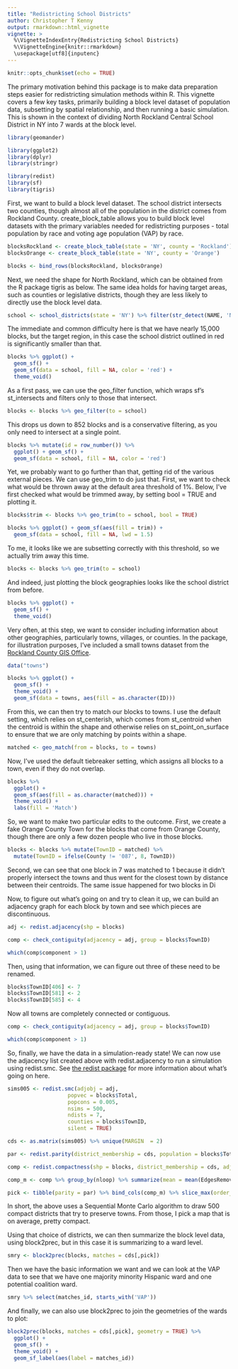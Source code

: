 ```yaml
---
title: "Redistricting School Districts"
author: Christopher T Kenny
output: rmarkdown::html_vignette
vignette: >
  %\VignetteIndexEntry{Redistricting School Districts}
  %\VignetteEngine{knitr::rmarkdown}
  \usepackage[utf8]{inputenc}
---
```


```r
knitr::opts_chunk$set(echo = TRUE)
```

The primary motivation behind this package is to make data preparation steps easier for redistricting simulation methods within R. This vignette covers a few key tasks, primarily building a block level dataset of population data, subsetting by spatial relationship, and then running a basic simulation. This is shown in the context of dividing North Rockland Central School District in NY into 7 wards at the block level. 


```r
library(geomander)

library(ggplot2)
library(dplyr)
library(stringr)

library(redist)
library(sf)
library(tigris)
```


First, we want to build a block level dataset. The school district intersects two counties, though almost all of the population in the district comes from Rockland County. create_block_table allows you to build block level datasets with the primary variables needed for redistricting purposes - total population by race and voting age population (VAP) by race.
```r
blocksRockland <- create_block_table(state = 'NY', county = 'Rockland')
blocksOrange <- create_block_table(state = 'NY', county = 'Orange')

blocks <- bind_rows(blocksRockland, blocksOrange)
```

Next, we need the shape for North Rockland, which can be obtained from the R package tigris as below. The same idea holds for having target areas, such as counties or legislative districts, though they are less likely to directly use the block level data.
```r
school <- school_districts(state = 'NY') %>% filter(str_detect(NAME, 'North Rockland'))
```
The immediate and common difficulty here is that we have nearly 15,000 blocks, but the target region, in this case the school district outlined in red is significantly smaller than that.
```r
blocks %>% ggplot() + 
  geom_sf() +
  geom_sf(data = school, fill = NA, color = 'red') +
  theme_void()
```
As a first pass, we can use the geo_filter function, which wraps sf's st_intersects and filters only to those that intersect.
```r
blocks <- blocks %>% geo_filter(to = school)
```

This drops us down to 852 blocks and is a conservative filtering, as you only need to intersect at a single point.
```r
blocks %>% mutate(id = row_number()) %>% 
  ggplot() + geom_sf() +
  geom_sf(data = school, fill = NA, color = 'red') 
```
Yet, we probably want to go further than that, getting rid of the various external pieces.
We can use geo_trim to do just that. First, we want to check what would be thrown away at the default area threshold of 1%. Below, I've first checked what would be trimmed away, by setting bool = TRUE and plotting it.
```r
blocks$trim <- blocks %>% geo_trim(to = school, bool = TRUE)

blocks %>% ggplot() + geom_sf(aes(fill = trim)) + 
  geom_sf(data = school, fill = NA, lwd = 1.5)
```

To me, it looks like we are subsetting correctly with this threshold, so we actually trim away this time.
```r
blocks <- blocks %>% geo_trim(to = school)
```
And indeed, just plotting the block geographies looks like the school district from before.
```r
blocks %>% ggplot() +
  geom_sf() +
  theme_void()
```

Very often, at this step, we want to consider including information about other geographies, particularly towns, villages, or counties. In the package, for illustration purposes, I've included a small towns dataset from the [Rockland County GIS Office](https://www.rocklandgis.com/portal/apps/sites/#/data/items/746ec7870a0b4f46b168e07369e79a27).
```r
data("towns")

blocks %>% ggplot() +
  geom_sf() +
  theme_void() +
  geom_sf(data = towns, aes(fill = as.character(ID)))
```

From this, we can then try to match our blocks to towns. I use the default setting, which relies on st_centerish, which comes from st_centroid when the centroid is within the shape and otherwise relies on st_point_on_surface to ensure that we are only matching by points within a shape.
```r
matched <- geo_match(from = blocks, to = towns)
```

Now, I've used the default tiebreaker setting, which assigns all blocks to a town, even if they do not overlap.
```r
blocks %>% 
  ggplot() +
  geom_sf(aes(fill = as.character(matched))) +
  theme_void() +
  labs(fill = 'Match')
```
So, we want to make two particular edits to the outcome. First, we create a fake Orange County Town for the blocks that come from Orange County, though there are only a few dozen people who live in those blocks.
```r
blocks <- blocks %>% mutate(TownID = matched) %>% 
  mutate(TownID = ifelse(County != '087', 8, TownID)) 
```

Second, we can see that one block in 7 was matched to 1 because it didn't properly intersect the towns and thus went for the closest town by distance between their centroids. The same issue happened for two blocks in Di

Now, to figure out what's going on and try to clean it up, we can build an adjacency graph for each block by town and see which pieces are discontinuous.

```r
adj <- redist.adjacency(shp = blocks)

comp <- check_contiguity(adjacency = adj, group = blocks$TownID)

which(comp$component > 1)
```

Then, using that information, we can figure out three of these need to be renamed.
```r
blocks$TownID[406] <- 7
blocks$TownID[581] <- 2
blocks$TownID[585] <- 4
```

Now all towns are completely connected or contiguous.
```r
comp <- check_contiguity(adjacency = adj, group = blocks$TownID)

which(comp$component > 1)
```

So, finally, we have the data in a simulation-ready state! We can now use the adjacency list created above with redist.adjacency to run a simulation using redist.smc. See [the redist package](http://kosukeimai.github.io/redist/) for more information about what's going on here.
```r
sims005 <- redist.smc(adjobj = adj, 
                   popvec = blocks$Total, 
                   popcons = 0.005, 
                   nsims = 500,
                   ndists = 7, 
                   counties = blocks$TownID,
                   silent = TRUE)

cds <- as.matrix(sims005) %>% unique(MARGIN  = 2)

par <- redist.parity(district_membership = cds, population = blocks$Total)

comp <- redist.compactness(shp = blocks, district_membership = cds, adjacency = adj, measure = 'EdgesRemoved')

comp_m <- comp %>% group_by(nloop) %>% summarize(mean = mean(EdgesRemoved))

pick <- tibble(parity = par) %>% bind_cols(comp_m) %>% slice_max(order_by = mean, n = 1) %>% pull(nloop)
```

In short, the above uses a Sequential Monte Carlo algorithm to draw 500 compact districts that try to preserve towns. From those, I pick a map that is on average, pretty compact.

Using that choice of districts, we can then summarize the block level data, using block2prec, but in this case it is summarizing to a ward level.
```r
smry <- block2prec(blocks, matches = cds[,pick])
```

Then we have the basic information we want and we can look at the VAP data to see that we have one majority minority Hispanic ward and one potential coalition ward.
```r
smry %>% select(matches_id, starts_with('VAP'))
```
And finally, we can also use block2prec to join the geometries of the wards to plot:
```r
block2prec(blocks, matches = cds[,pick], geometry = TRUE) %>% 
  ggplot() + 
  geom_sf() + 
  theme_void() +
  geom_sf_label(aes(label = matches_id))
```


